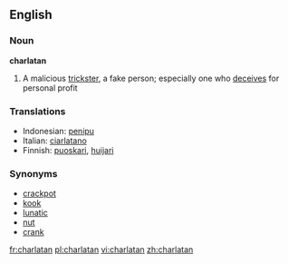 ==English==

===Noun===
'''charlatan'''

# A malicious [[trickster]], a fake person; especially one who [[deceives]] for personal profit


===Translations===
{{top}}
*Indonesian: [[tipu|penipu]]
*Italian: [[ciarlatano]] {{m}}
*Finnish: [[puoskari]], [[huijari]]
{{mid}}

{{bottom}}

===Synonyms===
*[[crackpot]]
*[[kook]]
*[[lunatic]]
*[[nut]]
*[[crank]]

[[fr:charlatan]]
[[pl:charlatan]]
[[vi:charlatan]]
[[zh:charlatan]]